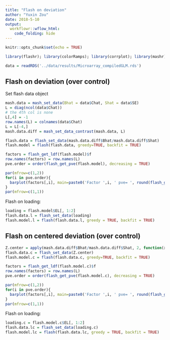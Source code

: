 ```yaml
---
title: "Flash on deviation"
author: "Yuxin Zou"
date: 2018-5-10
output: 
  workflowr::wflow_html:
    code_folding: hide
---
```


```r
knitr::opts_chunk$set(echo = TRUE)
```

```r
library(flashr); library(colorRamps); library(corrplot); library(mashr)
```

```r
data = readRDS('../data/results/Microarray_compiledGLM.rds')
```

## Flash on deviation (over control)

Set flash data object
```r
mash.data = mash_set_data(Bhat = data$Chat, Shat = data$SE)
L = diag(ncol(data$Chat))
# the 4th col is none
L[,4] = -1
row.names(L) = colnames(data$Chat)
L = L[-4,]
mash.data.diff = mash_set_data_contrast(mash.data, L)

flash.data = flash_set_data(mash.data.diff$Bhat/mash.data.diff$Shat)
flash.model = flash(flash.data, greedy=TRUE, backfit = TRUE)
```

```r
factors = flash_get_ldf(flash.model)$f
row.names(factors) = row.names(L)
pve.order = order(flash_get_pve(flash.model), decreasing = TRUE)

par(mfrow=c(1,2))
for(i in pve.order){
  barplot(factors[,i], main=paste0('Factor ',i, ' pve= ', round(flash_get_pve(flash.model)[i],3)), las=2, cex.names = 0.7)
}
par(mfrow=c(1,1))
```

Flash on loading:
```r
loading = flash.model$EL[, 1:2]
flash.data.l = flash_set_data(loading)
flash.model.l = flash(flash.data.l, greedy = TRUE, backfit = TRUE)
```

## Flash on centered deviation (over control)

```r
Z.center = apply(mash.data.diff$Bhat/mash.data.diff$Shat, 2, function(x) x - mean(x))
flash.data.c = flash_set_data(Z.center)
flash.model.c = flash(flash.data.c, greedy=TRUE, backfit = TRUE)
```
```r
factors = flash_get_ldf(flash.model.c)$f
row.names(factors) = row.names(L)
pve.order = order(flash_get_pve(flash.model.c), decreasing = TRUE)

par(mfrow=c(1,2))
for(i in pve.order){
  barplot(factors[,i], main=paste0('Factor ',i, ' pve= ', round(flash_get_pve(flash.model.c)[i],3)), las=2, cex.names = 0.7)
}
par(mfrow=c(1,1))
```

Flash on loading:
```r
loading.c = flash.model.c$EL[, 1:2]
flash.data.lc = flash_set_data(loading.c)
flash.model.lc = flash(flash.data.lc, greedy = TRUE, backfit = TRUE)
```
